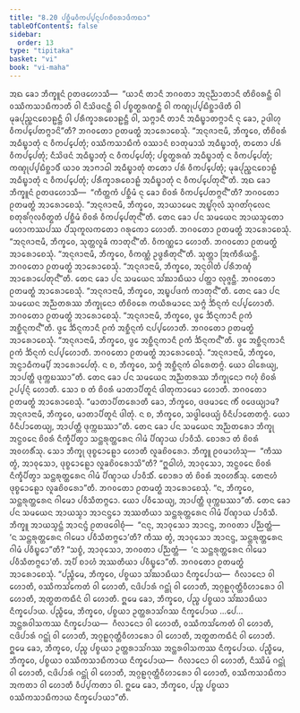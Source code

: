 ```yaml
---
title: "8.20 ᨸᨧ᩠ᨨᩥᨾᩅᩥᨠᨸ᩠ᨸᨶᩩᨸᨣᨧᩦᩅᩁᩣᨴᩥᨠᨳᩣ"
tableOfContents: false
sidebar:
  order: 13
type: "tipitaka"
basket: "vi"
book: "vi-maha"
---
```



<DynamicBreadcrumb />

<Division number="358" book="vi-maha">

<Paragraph number="1679" book="vi-maha">
ᩋᨳ ᨡᩮᩣ ᨽᩥᨠ᩠ᨡᩪᨶᩴ ᩑᨲᨴᩉᩮᩣᩈᩥ—  “ᨿᩣᨶᩥ ᨲᩣᨶᩥ ᨽᨣᩅᨲᩣ ᩋᨶᩩᨬ᩠ᨬᩣᨲᩣᨶᩥ ᨲᩥᨧᩦᩅᩁᨶ᩠ᨲᩥ ᩅᩤ ᩅᩔᩥᨠᩈᩣᨭᩥᨠᩣᨲᩥ ᩅᩤ ᨶᩥᩈᩦᨴᨶᨶ᩠ᨲᩥ ᩅᩤ ᨸᨧ᩠ᨧᨲ᩠ᨳᩁᨱᨶ᩠ᨲᩥ ᩅᩤ ᨠᨱ᩠ᨯᩩᨸ᩠ᨸᨭᩥᨧ᩠ᨨᩣᨴᩦᨲᩥ ᩅᩤ ᨾᩩᨡᨸᩩᨬ᩠ᨨᨶᨧᩮᩣᩊᨶ᩠ᨲᩥ ᩅᩤ ᨸᩁᩥᨠ᩠ᨡᩣᩁᨧᩮᩣᩊᨶ᩠ᨲᩥ ᩅᩤ, ᩈᨻ᩠ᨻᩣᨶᩥ ᨲᩣᨶᩥ ᩋᨵᩥᨭ᩠ᨮᩣᨲᨻ᩠ᨻᩣᨶᩥ ᨶᩩ ᨡᩮᩣ, ᩏᨴᩤᩉᩩ ᩅᩥᨠᨸ᩠ᨸᩮᨲᨻ᩠ᨻᩣᨶᩦ”ᨲᩥ? ᨽᨣᩅᨲᩮᩣ ᩑᨲᨾᨲ᩠ᨳᩴ ᩋᩣᩁᩮᩣᨧᩮᩈᩩᩴ. “ᩋᨶᩩᨩᩣᨶᩣᨾᩥ, ᨽᩥᨠ᩠ᨡᩅᩮ, ᨲᩥᨧᩦᩅᩁᩴ ᩋᨵᩥᨭ᩠ᨮᩣᨲᩩᩴ ᨶ ᩅᩥᨠᨸ᩠ᨸᩮᨲᩩᩴ; ᩅᩔᩥᨠᩈᩣᨭᩥᨠᩴ ᩅᩔᩣᨶᩴ ᨧᩣᨲᩩᨾᩣᩈᩴ ᩋᨵᩥᨭ᩠ᨮᩣᨲᩩᩴ, ᨲᨲᩮᩣ ᨸᩁᩴ ᩅᩥᨠᨸ᩠ᨸᩮᨲᩩᩴ; ᨶᩥᩈᩦᨴᨶᩴ ᩋᨵᩥᨭ᩠ᨮᩣᨲᩩᩴ ᨶ ᩅᩥᨠᨸ᩠ᨸᩮᨲᩩᩴ; ᨸᨧ᩠ᨧᨲ᩠ᨳᩁᨱᩴ ᩋᨵᩥᨭ᩠ᨮᩣᨲᩩᩴ ᨶ ᩅᩥᨠᨸ᩠ᨸᩮᨲᩩᩴ; ᨠᨱ᩠ᨯᩩᨸ᩠ᨸᨭᩥᨧ᩠ᨨᩣᨴᩥᩴ ᨿᩣᩅ ᩋᩣᨻᩣᨵᩤ ᩋᨵᩥᨭ᩠ᨮᩣᨲᩩᩴ ᨲᨲᩮᩣ ᨸᩁᩴ ᩅᩥᨠᨸ᩠ᨸᩮᨲᩩᩴ; ᨾᩩᨡᨸᩩᨬ᩠ᨨᨶᨧᩮᩣᩊᩴ ᩋᨵᩥᨭ᩠ᨮᩣᨲᩩᩴ ᨶ ᩅᩥᨠᨸ᩠ᨸᩮᨲᩩᩴ; ᨸᩁᩥᨠ᩠ᨡᩣᩁᨧᩮᩣᩊᩴ ᩋᨵᩥᨭ᩠ᨮᩣᨲᩩᩴ ᨶ ᩅᩥᨠᨸ᩠ᨸᩮᨲᩩᨶ᩺”ᨲᩥ.
</Paragraph>

<Paragraph number="1680" book="vi-maha">
ᩋᨳ ᨡᩮᩣ ᨽᩥᨠ᩠ᨡᩪᨶᩴ ᩑᨲᨴᩉᩮᩣᩈᩥ—  “ᨠᩥᨲ᩠ᨲᨠᩴ ᨸᨧ᩠ᨨᩥᨾᩴ ᨶᩩ ᨡᩮᩣ ᨧᩦᩅᩁᩴ ᩅᩥᨠᨸ᩠ᨸᩮᨲᨻ᩠ᨻᨶ᩺”ᨲᩥ? ᨽᨣᩅᨲᩮᩣ ᩑᨲᨾᨲ᩠ᨳᩴ ᩋᩣᩁᩮᩣᨧᩮᩈᩩᩴ. “ᩋᨶᩩᨩᩣᨶᩣᨾᩥ, ᨽᩥᨠ᩠ᨡᩅᩮ, ᩋᩣᨿᩣᨾᩮᨶ ᩋᨭ᩠ᨮᩘᨣᩩᩃᩴ ᩈᩩᨣᨲᩘᨣᩩᩃᩮᨶ ᨧᨲᩩᩁᩘᨣᩩᩃᩅᩥᨲ᩠ᨳᨲᩴ ᨸᨧ᩠ᨨᩥᨾᩴ ᨧᩦᩅᩁᩴ ᩅᩥᨠᨸ᩠ᨸᩮᨲᩩᨶ᩺”ᨲᩥ.
</Paragraph>

</Division>
<Division number="359" book="vi-maha">

<Paragraph number="1681" book="vi-maha">
ᨲᩮᨶ ᨡᩮᩣ ᨸᨶ ᩈᨾᨿᩮᨶ ᩋᩣᨿᩈ᩠ᨾᨲᩮᩣ ᨾᩉᩣᨠᩔᨸᩔ ᨸᩴᩈᩩᨠᩪᩃᨠᨲᩮᩣ ᨣᩁᩩᨠᩮᩣ ᩉᩮᩣᨲᩥ. ᨽᨣᩅᨲᩮᩣ ᩑᨲᨾᨲ᩠ᨳᩴ ᩋᩣᩁᩮᩣᨧᩮᩈᩩᩴ. “ᩋᨶᩩᨩᩣᨶᩣᨾᩥ, ᨽᩥᨠ᩠ᨡᩅᩮ, ᩈᩩᨲ᩠ᨲᩃᩪᨡᩴ ᨠᩣᨲᩩᨶ᩺”ᨲᩥ. ᩅᩥᨠᨱ᩠ᨱᩮᩣ ᩉᩮᩣᨲᩥ. ᨽᨣᩅᨲᩮᩣ ᩑᨲᨾᨲ᩠ᨳᩴ ᩋᩣᩁᩮᩣᨧᩮᩈᩩᩴ. “ᩋᨶᩩᨩᩣᨶᩣᨾᩥ, ᨽᩥᨠ᩠ᨡᩅᩮ, ᩅᩥᨠᨱ᩠ᨱᩴ ᩏᨴ᩠ᨵᩁᩥᨲᩩᨶ᩺”ᨲᩥ. ᩈᩩᨲ᩠ᨲᩣ ᩒᨠᩥᩁᩥᨿᨶ᩠ᨲᩥ. ᨽᨣᩅᨲᩮᩣ ᩑᨲᨾᨲ᩠ᨳᩴ ᩋᩣᩁᩮᩣᨧᩮᩈᩩᩴ. “ᩋᨶᩩᨩᩣᨶᩣᨾᩥ, ᨽᩥᨠ᩠ᨡᩅᩮ, ᩋᨶᩩᩅᩤᨲᩴ ᨸᩁᩥᨽᨱ᩠ᨯᩴ ᩋᩣᩁᩮᩣᨸᩮᨲᩩᨶ᩺”ᨲᩥ.
</Paragraph>

<Paragraph number="1682" book="vi-maha">
ᨲᩮᨶ ᨡᩮᩣ ᨸᨶ ᩈᨾᨿᩮᨶ ᩈᩘᨥᩣᨭᩥᨿᩣ ᨸᨲ᩠ᨲᩣ ᩃᩩᨩ᩠ᨩᨶ᩠ᨲᩥ. ᨽᨣᩅᨲᩮᩣ ᩑᨲᨾᨲ᩠ᨳᩴ ᩋᩣᩁᩮᩣᨧᩮᩈᩩᩴ. “ᩋᨶᩩᨩᩣᨶᩣᨾᩥ, ᨽᩥᨠ᩠ᨡᩅᩮ, ᩋᨭ᩠ᨮᨸᨴᨠᩴ ᨠᩣᨲᩩᨶ᩺”ᨲᩥ.
</Paragraph>

</Division>
<Division number="360" book="vi-maha">

<Paragraph number="1683" book="vi-maha">
ᨲᩮᨶ ᨡᩮᩣ ᨸᨶ ᩈᨾᨿᩮᨶ ᩋᨬ᩠ᨬᨲᩁᩔ ᨽᩥᨠ᩠ᨡᩩᨶᩮᩣ ᨲᩥᨧᩦᩅᩁᩮ ᨠᨿᩥᩁᨾᩣᨶᩮ ᩈᨻ᩠ᨻᩴ ᨨᩥᨶ᩠ᨶᨠᩴ ᨶᨸ᩠ᨸᩉᩮᩣᨲᩥ. ᨽᨣᩅᨲᩮᩣ ᩑᨲᨾᨲ᩠ᨳᩴ ᩋᩣᩁᩮᩣᨧᩮᩈᩩᩴ. “ᩋᨶᩩᨩᩣᨶᩣᨾᩥ, ᨽᩥᨠ᩠ᨡᩅᩮ, ᨴ᩠ᩅᩮ ᨨᩥᨶ᩠ᨶᨠᩣᨶᩥ ᩑᨠᩴ ᩋᨧ᩠ᨨᩥᨶ᩠ᨶᨠᨶ᩺”ᨲᩥ.
</Paragraph>

<Paragraph number="1684" book="vi-maha">
ᨴ᩠ᩅᩮ ᨨᩥᨶ᩠ᨶᨠᩣᨶᩥ ᩑᨠᩴ ᩋᨧ᩠ᨨᩥᨶ᩠ᨶᨠᩴ ᨶᨸ᩠ᨸᩉᩮᩣᨲᩥ. ᨽᨣᩅᨲᩮᩣ ᩑᨲᨾᨲ᩠ᨳᩴ ᩋᩣᩁᩮᩣᨧᩮᩈᩩᩴ. “ᩋᨶᩩᨩᩣᨶᩣᨾᩥ, ᨽᩥᨠ᩠ᨡᩅᩮ, ᨴ᩠ᩅᩮ ᩋᨧ᩠ᨨᩥᨶ᩠ᨶᨠᩣᨶᩥ ᩑᨠᩴ ᨨᩥᨶ᩠ᨶᨠᨶ᩺”ᨲᩥ.
</Paragraph>

<Paragraph number="1685" book="vi-maha">
ᨴ᩠ᩅᩮ ᩋᨧ᩠ᨨᩥᨶ᩠ᨶᨠᩣᨶᩥ ᩑᨠᩴ ᨨᩥᨶ᩠ᨶᨠᩴ ᨶᨸ᩠ᨸᩉᩮᩣᨲᩥ. ᨽᨣᩅᨲᩮᩣ ᩑᨲᨾᨲ᩠ᨳᩴ ᩋᩣᩁᩮᩣᨧᩮᩈᩩᩴ. “ᩋᨶᩩᨩᩣᨶᩣᨾᩥ, ᨽᩥᨠ᩠ᨡᩅᩮ, ᩋᨶ᩠ᩅᩣᨵᩥᨠᨾ᩠ᨸᩥ ᩋᩣᩁᩮᩣᨸᩮᨲᩩᩴ. ᨶ ᨧ, ᨽᩥᨠ᩠ᨡᩅᩮ, ᩈᨻ᩠ᨻᩴ ᩋᨧ᩠ᨨᩥᨶ᩠ᨶᨠᩴ ᨵᩤᩁᩮᨲᨻ᩠ᨻᩴ. ᨿᩮᩣ ᨵᩤᩁᩮᨿ᩠ᨿ, ᩋᩣᨸᨲ᩠ᨲᩥ ᨴᩩᨠ᩠ᨠᨭᩔᩣ”ᨲᩥ.
</Paragraph>

</Division>
<Division number="361" book="vi-maha">

<Paragraph number="1686" book="vi-maha">
ᨲᩮᨶ ᨡᩮᩣ ᨸᨶ ᩈᨾᨿᩮᨶ ᩋᨬ᩠ᨬᨲᩁᩔ ᨽᩥᨠ᩠ᨡᩩᨶᩮᩣ ᨻᩉᩩᩴ ᨧᩦᩅᩁᩴ ᩏᨸ᩠ᨸᨶ᩠ᨶᩴ ᩉᩮᩣᨲᩥ. ᩈᩮᩣ ᨧ ᨲᩴ ᨧᩦᩅᩁᩴ ᨾᩣᨲᩣᨸᩥᨲᩪᨶᩴ ᨴᩤᨲᩩᨠᩣᨾᩮᩣ ᩉᩮᩣᨲᩥ. ᨽᨣᩅᨲᩮᩣ ᩑᨲᨾᨲ᩠ᨳᩴ ᩋᩣᩁᩮᩣᨧᩮᩈᩩᩴ. “ᨾᩣᨲᩣᨸᩥᨲᩁᩮᩣᨲᩥ ᨡᩮᩣ, ᨽᩥᨠ᩠ᨡᩅᩮ, ᨴᨴᨾᩣᨶᩮ ᨠᩥᩴ ᩅᨴᩮᨿ᩠ᨿᩣᨾ? ᩋᨶᩩᨩᩣᨶᩣᨾᩥ, ᨽᩥᨠ᩠ᨡᩅᩮ, ᨾᩣᨲᩣᨸᩥᨲᩪᨶᩴ ᨴᩤᨲᩩᩴ. ᨶ ᨧ, ᨽᩥᨠ᩠ᨡᩅᩮ, ᩈᨴ᩠ᨵᩤᨴᩮᨿ᩠ᨿᩴ ᩅᩥᨶᩥᨸᩣᨲᩮᨲᨻ᩠ᨻᩴ. ᨿᩮᩣ ᩅᩥᨶᩥᨸᩣᨲᩮᨿ᩠ᨿ, ᩋᩣᨸᨲ᩠ᨲᩥ ᨴᩩᨠ᩠ᨠᨭᩔᩣ”ᨲᩥ.
</Paragraph>

</Division>
<Division number="362" book="vi-maha">

<Paragraph number="1687" book="vi-maha">
ᨲᩮᨶ ᨡᩮᩣ ᨸᨶ ᩈᨾᨿᩮᨶ ᩋᨬ᩠ᨬᨲᩁᩮᩣ ᨽᩥᨠ᩠ᨡᩩ ᩋᨶ᩠ᨵᩅᨶᩮ ᨧᩦᩅᩁᩴ ᨶᩥᨠ᩠ᨡᩥᨸᩥᨲ᩠ᩅᩣ ᩈᨶ᩠ᨲᩁᩩᨲ᩠ᨲᩁᩮᨶ ᨣᩤᨾᩴ ᨸᩥᨱ᩠ᨯᩣᨿ ᨸᩣᩅᩥᩈᩥ. ᨧᩮᩣᩁᩣ ᨲᩴ ᨧᩦᩅᩁᩴ ᩋᩅᩉᩁᩥᩴᩈᩩ. ᩈᩮᩣ ᨽᩥᨠ᩠ᨡᩩ ᨴᩩᨧ᩠ᨧᩮᩣᩊᩮᩣ ᩉᩮᩣᨲᩥ ᩃᩪᨡᨧᩦᩅᩁᩮᩣ. ᨽᩥᨠ᩠ᨡᩪ ᩑᩅᨾᩣᩉᩴᩈᩩ—  “ᨠᩥᩔ ᨲ᩠ᩅᩴ, ᩋᩣᩅᩩᩈᩮᩣ, ᨴᩩᨧ᩠ᨧᩮᩣᩊᩮᩣ ᩃᩪᨡᨧᩦᩅᩁᩮᩣᩈᩦ”ᨲᩥ? “ᩍᨵᩤᩉᩴ, ᩋᩣᩅᩩᩈᩮᩣ, ᩋᨶ᩠ᨵᩅᨶᩮ ᨧᩦᩅᩁᩴ ᨶᩥᨠ᩠ᨡᩥᨸᩥᨲ᩠ᩅᩣ ᩈᨶ᩠ᨲᩁᩩᨲ᩠ᨲᩁᩮᨶ ᨣᩤᨾᩴ ᨸᩥᨱ᩠ᨯᩣᨿ ᨸᩣᩅᩥᩈᩥᩴ. ᨧᩮᩣᩁᩣ ᨲᩴ ᨧᩦᩅᩁᩴ ᩋᩅᩉᩁᩥᩴᩈᩩ. ᨲᩮᨶᩣᩉᩴ ᨴᩩᨧ᩠ᨧᩮᩣᩊᩮᩣ ᩃᩪᨡᨧᩦᩅᩁᩮᩣ”ᨲᩥ. ᨽᨣᩅᨲᩮᩣ ᩑᨲᨾᨲ᩠ᨳᩴ ᩋᩣᩁᩮᩣᨧᩮᩈᩩᩴ. “ᨶ, ᨽᩥᨠ᩠ᨡᩅᩮ, ᩈᨶ᩠ᨲᩁᩩᨲ᩠ᨲᩁᩮᨶ ᨣᩤᨾᩮᩣ ᨸᩅᩥᩈᩥᨲᨻ᩠ᨻᩮᩣ. ᨿᩮᩣ ᨸᩅᩥᩈᩮᨿ᩠ᨿ, ᩋᩣᨸᨲ᩠ᨲᩥ ᨴᩩᨠ᩠ᨠᨭᩔᩣ”ᨲᩥ.
</Paragraph>

<Paragraph number="1688" book="vi-maha">
ᨲᩮᨶ ᨡᩮᩣ ᨸᨶ ᩈᨾᨿᩮᨶ ᩋᩣᨿᩈ᩠ᨾᩣ ᩋᩣᨶᨶ᩠ᨴᩮᩣ ᩋᩔᨲᩥᨿᩣ ᩈᨶ᩠ᨲᩁᩩᨲ᩠ᨲᩁᩮᨶ ᨣᩤᨾᩴ ᨸᩥᨱ᩠ᨯᩣᨿ ᨸᩣᩅᩥᩈᩥ. ᨽᩥᨠ᩠ᨡᩪ ᩋᩣᨿᩈ᩠ᨾᨶ᩠ᨲᩴ ᩋᩣᨶᨶ᩠ᨴᩴ ᩑᨲᨴᩅᩮᩤᨧᩩᩴ—  “ᨶᨶᩩ, ᩋᩣᩅᩩᩈᩮᩣ ᩋᩣᨶᨶ᩠ᨴ, ᨽᨣᩅᨲᩣ ᨸᨬ᩠ᨬᨲ᩠ᨲᩴ—  ‘ᨶ ᩈᨶ᩠ᨲᩁᩩᨲ᩠ᨲᩁᩮᨶ ᨣᩤᨾᩮᩣ ᨸᩅᩥᩈᩥᨲᨻ᩠ᨻᩮᩣ’ᨲᩥ? ᨠᩥᩔ ᨲ᩠ᩅᩴ, ᩋᩣᩅᩩᩈᩮᩣ ᩋᩣᨶᨶ᩠ᨴ, ᩈᨶ᩠ᨲᩁᩩᨲ᩠ᨲᩁᩮᨶ ᨣᩤᨾᩴ ᨸᩅᩥᨭ᩠ᨮᩮᩣ”ᨲᩥ? “ᩈᨧ᩠ᨧᩴ, ᩋᩣᩅᩩᩈᩮᩣ, ᨽᨣᩅᨲᩣ ᨸᨬ᩠ᨬᨲ᩠ᨲᩴ—  ‘ᨶ ᩈᨶ᩠ᨲᩁᩩᨲ᩠ᨲᩁᩮᨶ ᨣᩤᨾᩮᩣ ᨸᩅᩥᩈᩥᨲᨻ᩠ᨻᩮᩣ’ᨲᩥ. ᩋᨸᩥ ᨧᩣᩉᩴ ᩋᩔᨲᩥᨿᩣ ᨸᩅᩥᨭ᩠ᨮᩮᩣ”ᨲᩥ. ᨽᨣᩅᨲᩮᩣ ᩑᨲᨾᨲ᩠ᨳᩴ ᩋᩣᩁᩮᩣᨧᩮᩈᩩᩴ.
</Paragraph>

<Paragraph number="1689" book="vi-maha">
“ᨸᨬ᩠ᨧᩥᨾᩮ, ᨽᩥᨠ᩠ᨡᩅᩮ, ᨸᨧ᩠ᨧᨿᩣ ᩈᩘᨥᩣᨭᩥᨿᩣ ᨶᩥᨠ᩠ᨡᩮᨸᩣᨿ—  ᨣᩥᩃᩣᨶᩮᩣ ᩅᩤ ᩉᩮᩣᨲᩥ, ᩅᩔᩥᨠᩈᩘᨠᩮᨲᩴ ᩅᩤ ᩉᩮᩣᨲᩥ, ᨶᨴᩦᨸᩣᩁᩴ ᨣᨶ᩠ᨲᩩᩴ ᩅᩤ ᩉᩮᩣᨲᩥ, ᩋᨣ᩠ᨣᩊᨣᩩᨲ᩠ᨲᩥᩅᩥᩉᩣᩁᩮᩣ ᩅᩤ ᩉᩮᩣᨲᩥ, ᩋᨲ᩠ᨳᨲᨠᨳᩥᨶᩴ ᩅᩤ ᩉᩮᩣᨲᩥ. ᩍᨾᩮ ᨡᩮᩣ, ᨽᩥᨠ᩠ᨡᩅᩮ, ᨸᨬ᩠ᨧ ᨸᨧ᩠ᨧᨿᩣ ᩈᩘᨥᩣᨭᩥᨿᩣ ᨶᩥᨠ᩠ᨡᩮᨸᩣᨿ.
</Paragraph>

<Paragraph number="1690" book="vi-maha">
ᨸᨬ᩠ᨧᩥᨾᩮ, ᨽᩥᨠ᩠ᨡᩅᩮ, ᨸᨧ᩠ᨧᨿᩣ ᩏᨲ᩠ᨲᩁᩣᩈᩘᨣᩔ ᨶᩥᨠ᩠ᨡᩮᨸᩣᨿ …ᨸᩮ…  ᩋᨶ᩠ᨲᩁᩅᩤᩈᨠᩔ ᨶᩥᨠ᩠ᨡᩮᨸᩣᨿ—  ᨣᩥᩃᩣᨶᩮᩣ ᩅᩤ ᩉᩮᩣᨲᩥ, ᩅᩔᩥᨠᩈᩘᨠᩮᨲᩴ ᩅᩤ ᩉᩮᩣᨲᩥ, ᨶᨴᩦᨸᩣᩁᩴ ᨣᨶ᩠ᨲᩩᩴ ᩅᩤ ᩉᩮᩣᨲᩥ, ᩋᨣ᩠ᨣᩊᨣᩩᨲ᩠ᨲᩥᩅᩥᩉᩣᩁᩮᩣ ᩅᩤ ᩉᩮᩣᨲᩥ, ᩋᨲ᩠ᨳᨲᨠᨳᩥᨶᩴ ᩅᩤ ᩉᩮᩣᨲᩥ. ᩍᨾᩮ ᨡᩮᩣ, ᨽᩥᨠ᩠ᨡᩅᩮ, ᨸᨬ᩠ᨧ ᨸᨧ᩠ᨧᨿᩣ ᩏᨲ᩠ᨲᩁᩣᩈᩘᨣᩔ ᩋᨶ᩠ᨲᩁᩅᩤᩈᨠᩔ ᨶᩥᨠ᩠ᨡᩮᨸᩣᨿ.
</Paragraph>

<Paragraph number="1691" book="vi-maha">
ᨸᨬ᩠ᨧᩥᨾᩮ, ᨽᩥᨠ᩠ᨡᩅᩮ, ᨸᨧ᩠ᨧᨿᩣ ᩅᩔᩥᨠᩈᩣᨭᩥᨠᩣᨿ ᨶᩥᨠ᩠ᨡᩮᨸᩣᨿ—  ᨣᩥᩃᩣᨶᩮᩣ ᩅᩤ ᩉᩮᩣᨲᩥ, ᨶᩥᩔᩦᨾᩴ ᨣᨶ᩠ᨲᩩᩴ ᩅᩤ ᩉᩮᩣᨲᩥ, ᨶᨴᩦᨸᩣᩁᩴ ᨣᨶ᩠ᨲᩩᩴ ᩅᩤ ᩉᩮᩣᨲᩥ, ᩋᨣ᩠ᨣᩊᨣᩩᨲ᩠ᨲᩥᩅᩥᩉᩣᩁᩮᩣ ᩅᩤ ᩉᩮᩣᨲᩥ, ᩅᩔᩥᨠᩈᩣᨭᩥᨠᩣ ᩋᨠᨲᩣ ᩅᩤ ᩉᩮᩣᨲᩥ ᩅᩥᨸ᩠ᨸᨠᨲᩣ ᩅᩤ. ᩍᨾᩮ ᨡᩮᩣ, ᨽᩥᨠ᩠ᨡᩅᩮ, ᨸᨬ᩠ᨧ ᨸᨧ᩠ᨧᨿᩣ ᩅᩔᩥᨠᩈᩣᨭᩥᨠᩣᨿ ᨶᩥᨠ᩠ᨡᩮᨸᩣᨿᩣ”ᨲᩥ.
</Paragraph>
</Division>
